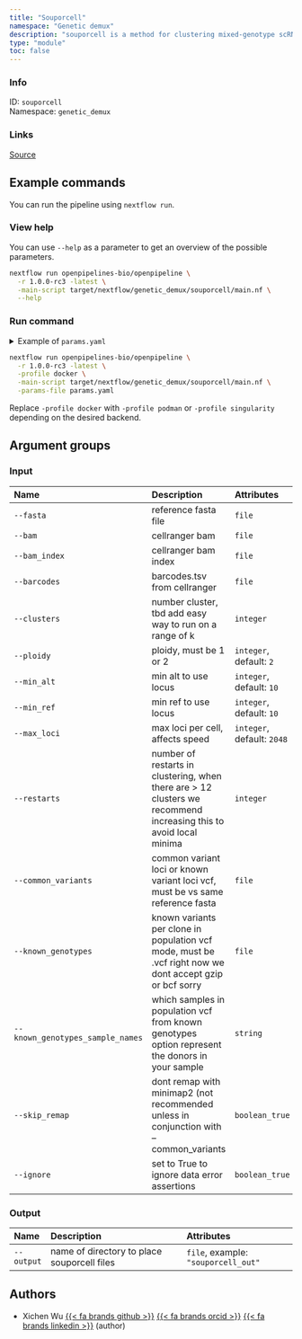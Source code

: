 ```yaml
---
title: "Souporcell"
namespace: "Genetic demux"
description: "souporcell is a method for clustering mixed-genotype scRNAseq experiments by individual."
type: "module"
toc: false
---
```


::: {.column-margin}

### Info

ID: `souporcell`  
Namespace: `genetic_demux`

### Links
[Source](https://github.com/openpipelines-bio/openpipeline/blob/1.0.0-rc3/./src/genetic_demux/souporcell){.btn-action .btn-sm .btn-info .btn role="button"}

:::



## Example commands

You can run the pipeline using `nextflow run`.

### View help

You can use `--help` as a parameter to get an overview of the possible parameters.

```bash
nextflow run openpipelines-bio/openpipeline \
  -r 1.0.0-rc3 -latest \
  -main-script target/nextflow/genetic_demux/souporcell/main.nf \
  --help
```

### Run command

<details>
<summary>Example of `params.yaml`</summary>
```yaml
# Input
# fasta: "path/to/file"
# bam: "path/to/file"
# bam_index: "path/to/file"
# barcodes: "path/to/file"
# clusters: 123
ploidy: 2
min_alt: 10
min_ref: 10
max_loci: 2048
# restarts: 123
# common_variants: "path/to/file"
# known_genotypes: "path/to/file"
# known_genotypes_sample_names: "foo"
skip_remap: false
ignore: false

# Output
# output: "$id.$key.output.output"

# Nextflow input-output arguments
publish_dir: # please fill in - example: "output/"
# param_list: "my_params.yaml"
```
</details>

```bash
nextflow run openpipelines-bio/openpipeline \
  -r 1.0.0-rc3 -latest \
  -profile docker \
  -main-script target/nextflow/genetic_demux/souporcell/main.nf \
  -params-file params.yaml
```

:::{.callout-note}
Replace `-profile docker` with `-profile podman` or `-profile singularity` depending on the desired backend.
:::

## Argument groups

### Input

|Name                             |Description                                                                                                       |Attributes                 |
|:--------------------------------|:-----------------------------------------------------------------------------------------------------------------|:--------------------------|
|`--fasta`                        |reference fasta file                                                                                              |`file`                     |
|`--bam`                          |cellranger bam                                                                                                    |`file`                     |
|`--bam_index`                    |cellranger bam index                                                                                              |`file`                     |
|`--barcodes`                     |barcodes.tsv from cellranger                                                                                      |`file`                     |
|`--clusters`                     |number cluster, tbd add easy way to run on a range of k                                                           |`integer`                  |
|`--ploidy`                       |ploidy, must be 1 or 2                                                                                            |`integer`, default: `2`    |
|`--min_alt`                      |min alt to use locus                                                                                              |`integer`, default: `10`   |
|`--min_ref`                      |min ref to use locus                                                                                              |`integer`, default: `10`   |
|`--max_loci`                     |max loci per cell, affects speed                                                                                  |`integer`, default: `2048` |
|`--restarts`                     |number of restarts in clustering, when there are > 12 clusters we recommend increasing this to avoid local minima |`integer`                  |
|`--common_variants`              |common variant loci or known variant loci vcf, must be vs same reference fasta                                    |`file`                     |
|`--known_genotypes`              |known variants per clone in population vcf mode, must be .vcf right now we dont accept gzip or bcf sorry          |`file`                     |
|`--known_genotypes_sample_names` |which samples in population vcf from known genotypes option represent the donors in your sample                   |`string`                   |
|`--skip_remap`                   |dont remap with minimap2 (not recommended unless in conjunction with --common_variants                            |`boolean_true`             |
|`--ignore`                       |set to True to ignore data error assertions                                                                       |`boolean_true`             |


### Output

|Name       |Description                                 |Attributes                          |
|:----------|:-------------------------------------------|:-----------------------------------|
|`--output` |name of directory to place souporcell files |`file`, example: `"souporcell_out"` |

## Authors


  * Xichen Wu [{{< fa brands github >}}](https://github.com/wxicu) [{{< fa brands orcid >}}](https://orcid.org/0009-0008-2168-4508) [{{< fa brands linkedin >}}](https://linkedin.com/in/xichen-wu) (author)
